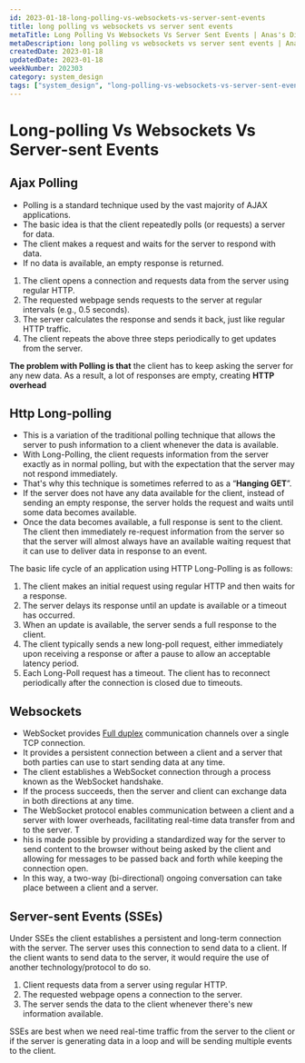```yaml
---
id: 2023-01-18-long-polling-vs-websockets-vs-server-sent-events
title: long polling vs websockets vs server sent events
metaTitle: Long Polling Vs Websockets Vs Server Sent Events | Anas's Digital Garden
metaDescription: long polling vs websockets vs server sent events | Anas's Digital Garden
createdDate: 2023-01-18
updatedDate: 2023-01-18
weekNumber: 202303
category: system_design
tags: ["system_design", "long-polling-vs-websockets-vs-server-sent-events"]
---
```


# Long-polling Vs Websockets Vs Server-sent Events

## Ajax Polling

- Polling is a standard technique used by the vast majority of AJAX applications.
- The basic idea is that the client repeatedly polls (or requests) a server for data.
- The client makes a request and waits for the server to respond with data.
- If no data is available, an empty response is returned.
1. The client opens a connection and requests data from the server using regular HTTP.
2. The requested webpage sends requests to the server at regular intervals (e.g., 0.5 seconds).
3. The server calculates the response and sends it back, just like regular HTTP traffic.
4. The client repeats the above three steps periodically to get updates from the server.

**The problem with Polling is that** the client has to keep asking the server for any new data. As a result, a lot of responses are empty, creating **HTTP overhead**

## Http Long-polling

- This is a variation of the traditional polling technique that allows the server to push information to a client whenever the data is available.
- With Long-Polling, the client requests information from the server exactly as in normal polling, but with the expectation that the server may not respond immediately.
- That's why this technique is sometimes referred to as a “**Hanging GET**”.
- If the server does not have any data available for the client, instead of sending an empty response, the server holds the request and waits until some data becomes available.
- Once the data becomes available, a full response is sent to the client. The client then immediately re-request information from the server so that the server will almost always have an available waiting request that it can use to deliver data in response to an event.

The basic life cycle of an application using HTTP Long-Polling is as follows:

1. The client makes an initial request using regular HTTP and then waits for a response.
2. The server delays its response until an update is available or a timeout has occurred.
3. When an update is available, the server sends a full response to the client.
4. The client typically sends a new long-poll request, either immediately upon receiving a response or after a pause to allow an acceptable latency period.
5. Each Long-Poll request has a timeout. The client has to reconnect periodically after the connection is closed due to timeouts.

## Websockets

- WebSocket provides [Full duplex](https://en.wikipedia.org/wiki/Duplex_(telecommunications)#Full_duplex) communication channels over a single TCP connection.
- It provides a persistent connection between a client and a server that both parties can use to start sending data at any time.
- The client establishes a WebSocket connection through a process known as the WebSocket handshake.
- If the process succeeds, then the server and client can exchange data in both directions at any time.
- The WebSocket protocol enables communication between a client and a server with lower overheads, facilitating real-time data transfer from and to the server. T
- his is made possible by providing a standardized way for the server to send content to the browser without being asked by the client and allowing for messages to be passed back and forth while keeping the connection open.
- In this way, a two-way (bi-directional) ongoing conversation can take place between a client and a server.

## Server-sent Events (SSEs)

Under SSEs the client establishes a persistent and long-term connection with the server. The server uses this connection to send data to a client. If the client wants to send data to the server, it would require the use of another technology/protocol to do so.

1. Client requests data from a server using regular HTTP.
2. The requested webpage opens a connection to the server.
3. The server sends the data to the client whenever there's new information available.

SSEs are best when we need real-time traffic from the server to the client or if the server is generating data in a loop and will be sending multiple events to the client.
